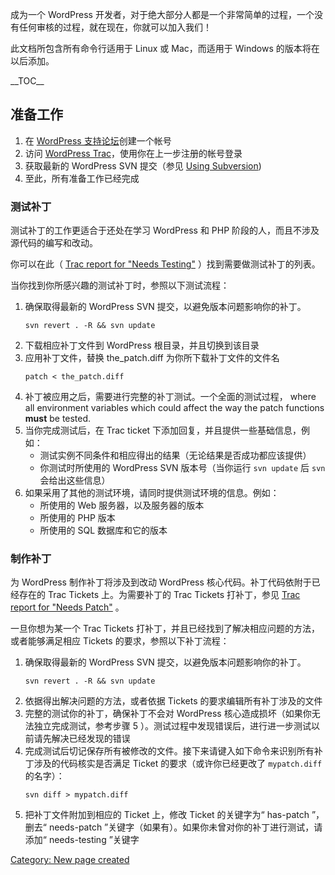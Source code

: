 {{Languages|
{{en|User:HEngel/How To Become A WordPress Developer}}
{{zh-cn|User:HEngel/成为一名WordPress开发者}}
}}

成为一个 WordPress 开发者，对于绝大部分人都是一个非常简单的过程，一个没有任何审核的过程，就在现在，你就可以加入我们！

此文档所包含所有命令行适用于 Linux 或 Mac，而适用于 Windows 的版本将在以后添加。

__TOC__

== 准备工作 ==
# 在 [http://wordpress.org/support WordPress 支持论坛]创建一个帐号
# 访问 [http://trac.wordpress.org WordPress Trac]，使用你在上一步注册的帐号登录
# 获取最新的 WordPress SVN 提交（参见 [[Using Subversion]])
# 至此，所有准备工作已经完成

=== 测试补丁 ===
测试补丁的工作更适合于还处在学习 WordPress 和 PHP 阶段的人，而且不涉及源代码的编写和改动。

你可以在此（ [http://trac.wordpress.org/report/16 Trac report for "Needs Testing"] ）找到需要做测试补丁的列表。

当你找到你所感兴趣的测试补丁时，参照以下测试流程：
# 确保取得最新的 WordPress SVN 提交，以避免版本问题影响你的补丁。<br/><pre>svn revert . -R && svn update</pre>
# 下载相应补丁文件到 WordPress 根目录，并且切换到该目录
# 应用补丁文件，替换 the_patch.diff 为你所下载补丁文件的文件名<br/><pre>patch < the_patch.diff</pre>
# 补丁被应用之后，需要进行完整的补丁测试。一个全面的测试过程， where all environment variables which could affect the way the patch functions '''must''' be tested.
# 当你完成测试后，在 Trac ticket 下添加回复，并且提供一些基础信息，例如：<br/><ul><li>测试实例不同条件和相应得出的结果（无论结果是否成功都应该提供）</li><li>你测试时所使用的 WordPress SVN 版本号（当你运行 <tt>svn update</tt> 后 <tt>svn</tt> 会给出这些信息）</li></ul>
# 如果采用了其他的测试环境，请同时提供测试环境的信息。例如：<br/><ul><li>所使用的 Web 服务器，以及服务器的版本</li><li>所使用的 PHP 版本</li><li>所使用的 SQL 数据库和它的版本</li></ul>

=== 制作补丁 ===
为 WordPress 制作补丁将涉及到改动 WordPress 核心代码。补丁代码依附于已经存在的 Trac Tickets 上。为需要补丁的 Trac Tickets 打补丁，参见 [http://trac.wordpress.org/report/13 Trac report for "Needs Patch"] 。

一旦你想为某一个 Trac Tickets 打补丁，并且已经找到了解决相应问题的方法，或者能够满足相应 Tickets 的要求，参照以下补丁流程：
# 确保取得最新的 WordPress SVN 提交，以避免版本问题影响你的补丁。<br/><pre>svn revert . -R && svn update</pre>
# 依据得出解决问题的方法，或者依据 Tickets 的要求编辑所有补丁涉及的文件
# 完整的测试你的补丁，确保补丁不会对 WordPress 核心造成损坏（如果你无法独立完成测试，参考步骤 5 ）。测试过程中发现错误后，进行进一步测试以前请先解决已经发现的错误
# 完成测试后切记保存所有被修改的文件。接下来请键入如下命令来识别所有补丁涉及的代码核实是否满足 Ticket 的要求（或许你已经更改了 <tt>mypatch.diff</tt> 的名字）：<br/><pre>svn diff > mypatch.diff</pre>
# 把补丁文件附加到相应的 Ticket 上，修改 Ticket 的关键字为“ has-patch ”，删去“ needs-patch ”关键字（如果有）。如果你未曾对你的补丁进行测试，请添加“ needs-testing ”关键字

[[Category: New page created]]